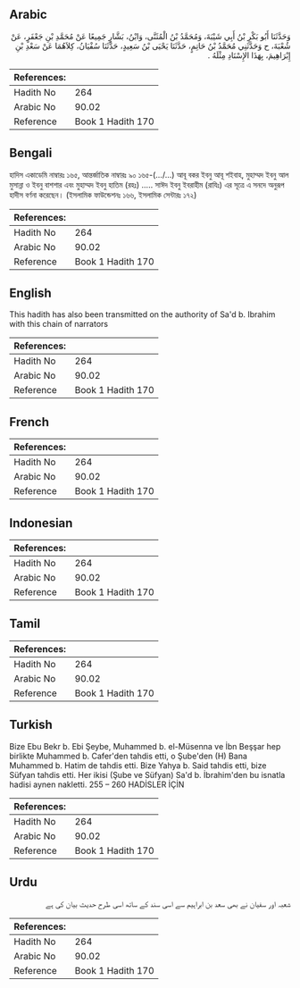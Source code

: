 ## Arabic


<div dir="rtl" lang="ar" style={{fontSize:'larger',backgroundColor:'#f8f9fa',padding:20}}>
وَحَدَّثَنَا أَبُو بَكْرِ بْنُ أَبِي شَيْبَةَ، وَمُحَمَّدُ بْنُ الْمُثَنَّى، وَابْنُ، بَشَّارٍ جَمِيعًا عَنْ مُحَمَّدِ بْنِ جَعْفَرٍ، عَنْ شُعْبَةَ، ح وَحَدَّثَنِي مُحَمَّدُ بْنُ حَاتِمٍ، حَدَّثَنَا يَحْيَى بْنُ سَعِيدٍ، حَدَّثَنَا سُفْيَانُ، كِلاَهُمَا عَنْ سَعْدِ بْنِ إِبْرَاهِيمَ، بِهَذَا الإِسْنَادِ مِثْلَهُ ‏.‏
</div>
<div style={{backgroundColor:'#f8f9fa',padding:20, marginBottom: 10}}><table> <thead> <tr> <th>References:</th> <th></th> </tr> </thead> <tbody><tr><td>Hadith No</td><td>264</td></tr><tr><td>Arabic No</td><td>90.02</td></tr><tr><td>Reference</td><td>Book 1 Hadith 170</td></tr></tbody></table></div>

## Bengali


<div dir="ltr" lang="bn" style={{fontSize:'larger',backgroundColor:'#f8f9fa',padding:20}}>
হাদিস একাডেমি নাম্বারঃ ১৬৫, আন্তর্জাতিক নাম্বারঃ ৯০ ১৬৫-(.../...) আবূ বকর ইবনু আবূ শইবাহ, মুহাম্মদ ইবনু আল মুসান্না ও ইবনু বাশশার এবং মুহাম্মদ ইবনু হাতিম (রহঃ) ..... সাঈদ ইবনু ইবরাহীম (রাযিঃ) এর সূত্রে এ সনদে অনুরূপ হাদীস বর্ণনা করেছেন। (ইসলামিক ফাউন্ডেশনঃ ১৬৬, ইসলামিক সেন্টারঃ ১৭২)
</div>
<div style={{backgroundColor:'#f8f9fa',padding:20, marginBottom: 10}}><table> <thead> <tr> <th>References:</th> <th></th> </tr> </thead> <tbody><tr><td>Hadith No</td><td>264</td></tr><tr><td>Arabic No</td><td>90.02</td></tr><tr><td>Reference</td><td>Book 1 Hadith 170</td></tr></tbody></table></div>

## English


<div dir="ltr" lang="en" style={{fontSize:'larger',backgroundColor:'#f8f9fa',padding:20}}>
This hadith has also been transmitted on the authority of Sa'd b. Ibrahim with this chain of narrators
</div>
<div style={{backgroundColor:'#f8f9fa',padding:20, marginBottom: 10}}><table> <thead> <tr> <th>References:</th> <th></th> </tr> </thead> <tbody><tr><td>Hadith No</td><td>264</td></tr><tr><td>Arabic No</td><td>90.02</td></tr><tr><td>Reference</td><td>Book 1 Hadith 170</td></tr></tbody></table></div>

## French


<div dir="ltr" lang="fr" style={{fontSize:'larger',backgroundColor:'#f8f9fa',padding:20}}>

</div>
<div style={{backgroundColor:'#f8f9fa',padding:20, marginBottom: 10}}><table> <thead> <tr> <th>References:</th> <th></th> </tr> </thead> <tbody><tr><td>Hadith No</td><td>264</td></tr><tr><td>Arabic No</td><td>90.02</td></tr><tr><td>Reference</td><td>Book 1 Hadith 170</td></tr></tbody></table></div>

## Indonesian


<div dir="ltr" lang="id" style={{fontSize:'larger',backgroundColor:'#f8f9fa',padding:20}}>

</div>
<div style={{backgroundColor:'#f8f9fa',padding:20, marginBottom: 10}}><table> <thead> <tr> <th>References:</th> <th></th> </tr> </thead> <tbody><tr><td>Hadith No</td><td>264</td></tr><tr><td>Arabic No</td><td>90.02</td></tr><tr><td>Reference</td><td>Book 1 Hadith 170</td></tr></tbody></table></div>

## Tamil


<div dir="ltr" lang="ta" style={{fontSize:'larger',backgroundColor:'#f8f9fa',padding:20}}>

</div>
<div style={{backgroundColor:'#f8f9fa',padding:20, marginBottom: 10}}><table> <thead> <tr> <th>References:</th> <th></th> </tr> </thead> <tbody><tr><td>Hadith No</td><td>264</td></tr><tr><td>Arabic No</td><td>90.02</td></tr><tr><td>Reference</td><td>Book 1 Hadith 170</td></tr></tbody></table></div>

## Turkish


<div dir="ltr" lang="tr" style={{fontSize:'larger',backgroundColor:'#f8f9fa',padding:20}}>
Bize Ebu Bekr b. Ebi Şeybe, Muhammed b. el-Müsenna ve İbn Beşşar hep birlikte Muhammed b. Cafer'den tahdis etti, o Şube'den (H) Bana Muhammed b. Hatim de tahdis etti. Bize Yahya b. Said tahdis etti, bize Süfyan tahdis etti. Her ikisi (Şube ve Süfyan) Sa'd b. İbrahim'den bu isnatla hadisi aynen nakletti. 255 – 260 HADİSLER İÇİN
</div>
<div style={{backgroundColor:'#f8f9fa',padding:20, marginBottom: 10}}><table> <thead> <tr> <th>References:</th> <th></th> </tr> </thead> <tbody><tr><td>Hadith No</td><td>264</td></tr><tr><td>Arabic No</td><td>90.02</td></tr><tr><td>Reference</td><td>Book 1 Hadith 170</td></tr></tbody></table></div>

## Urdu


<div dir="rtl" lang="ur" style={{fontSize:'larger',backgroundColor:'#f8f9fa',padding:20}}>
شعبہ اور سفیان نے بھی سعد بن ابراہیم سے اسی سند کے ساتھ اسی طرح حدیث بیان کی ہے
</div>
<div style={{backgroundColor:'#f8f9fa',padding:20, marginBottom: 10}}><table> <thead> <tr> <th>References:</th> <th></th> </tr> </thead> <tbody><tr><td>Hadith No</td><td>264</td></tr><tr><td>Arabic No</td><td>90.02</td></tr><tr><td>Reference</td><td>Book 1 Hadith 170</td></tr></tbody></table></div>